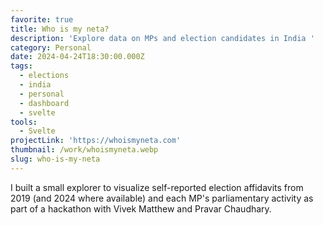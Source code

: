 ```yaml
---
favorite: true
title: Who is my neta?
description: 'Explore data on MPs and election candidates in India '
category: Personal
date: 2024-04-24T18:30:00.000Z
tags:
  - elections
  - india
  - personal
  - dashboard
  - svelte
tools:
  - Svelte
projectLink: 'https://whoismyneta.com'
thumbnail: /work/whoismyneta.webp
slug: who-is-my-neta
---
```


I built a small explorer to visualize self-reported election affidavits from 2019 (and 2024 where available) and each MP's parliamentary activity as part of a hackathon with Vivek Matthew and Pravar Chaudhary.

